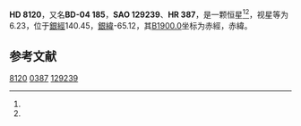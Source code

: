 {{Starbox begin
| name = HD 8120
}}
{{Starbox observe
| epoch = [[J2000.0|J2000.0]]
| constell = {{星座名待查}}<ref name=SIMBAD>{{cite web
 | url=http://simbad.u-strasbg.fr/simbad/sim-id?Ident=HR+387
 | title=Pulsating variable Star
 | publisher=Centre de Données astronomiques de Strasbourg
 | work=SIMBAD
 | accessdate=2012-07-13
 | archive-date=2016-03-19
 | archive-url=https://web.archive.org/web/20160319024755/http://simbad.u-strasbg.fr/simbad/sim-id?Ident=HR+387
 | dead-url=no
 }}</ref><ref name=DATA>{{cite web
 | url=http://vizier.u-strasbg.fr/viz-bin/VizieR-5?-out.add=.&-source=5050&-corr=PK=HR&-out.max=9999&HR=387
 | title=VizieR Detailed Page
 | accessdate=2012-07-13
 | archive-date=2016-03-04
 | archive-url=https://web.archive.org/web/20160304230929/http://vizier.u-strasbg.fr/viz-bin/VizieR-5?-out.add=.&-source=5050&-corr=PK=HR&-out.max=9999&HR=387
 | dead-url=no
 }}</ref>
| 星官 = 
| ra = {{RA|1|20|34.5}}<ref name=SIMBAD /><ref name=DATA />
| dec = {{DEC|-3|14|49}}<ref name=SIMBAD /><ref name=DATA />
| appmag_v = 6.23<ref name=SIMBAD /><ref name=DATA />
}}
{{Starbox character
| class = K1III<ref name=SIMBAD /><ref name=DATA />
| b-v = 1.02<ref name=SIMBAD /><ref name=DATA />
| u-b = 0.84<ref name=SIMBAD /><ref name=DATA />
| r-i = <ref name=SIMBAD /><ref name=DATA />
| variable = 
}}
{{Starbox astrometry
| radial_v = 0.84
| prop_mo_ra = -3
| parallax = 
| p_error = 
}}
{{Starbox catalog
| names =BD-04 185，[[SAO星表|SAO]] 129239，[[HD星表|HD]] 8120，[[HR星表|HR]] 387}}
{{Starbox reference |Simbad=HR+387}}
{{Starbox end}}

'''HD 8120'''，又名'''BD-04 185'''，'''SAO 129239'''、'''HR 387'''，是一颗恒星<ref name=SIMBAD /><ref name=DATA />，视星等为6.23，位于[[銀道座標系|銀經]]140.45，[[銀道座標系|銀緯]]-65.12，其[[B1900.0|B1900.0]]坐标为赤經{{RA|1|15|29.9}}，赤緯{{DEC|-3|-65.12|19}}。

== 参考文献 ==
{{reflist}}

{{star-stub}}

[[Category:HD和HDE天體|8120]]
[[Category:HR天體|0387]]
[[Category:SAO天體|129239]]